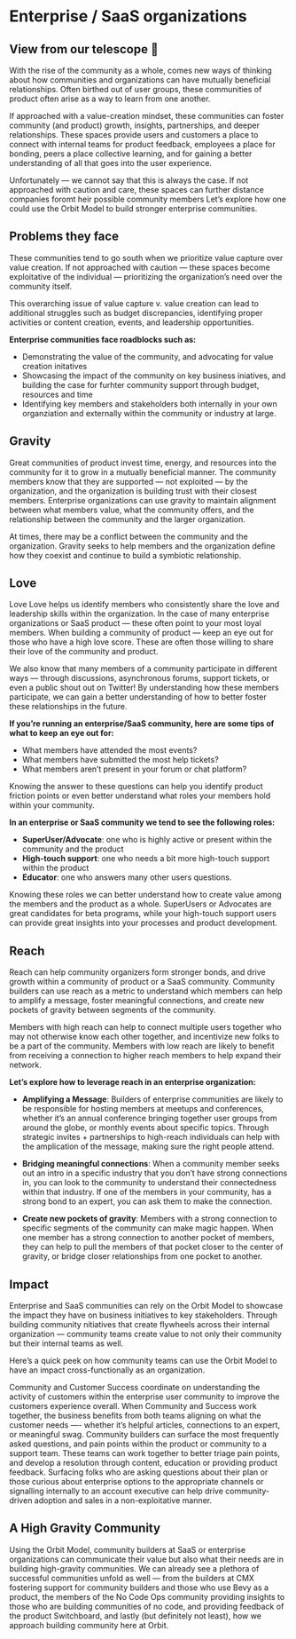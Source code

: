 # Enterprise / SaaS organizations

## View from our telescope 🔭

With the rise of the community as a whole, comes new ways of thinking about how communities and organizations can have mutually beneficial relationships. Often birthed out of user groups, these communities of product often arise as a way to learn from one another.

If approached with a value-creation mindset, these communities can foster community (and product) growth, insights, partnerships, and deeper relationships. These spaces provide users and customers a place to connect with internal teams for product feedback, employees a place for bonding, peers a place collective learning, and for gaining a better understanding of all that goes into the user experience.

Unfortunately — we cannot say that this is always the case. If not approached with caution and care, these spaces can further distance companies foromt heir possible community members Let’s explore how one could use the Orbit Model to build stronger enterprise communities.

## Problems they face

These communities tend to go south when we prioritize value capture over value creation. If not approached with caution — these spaces become exploitative of the individual — prioritizing the organization’s need over the community itself.

This overarching issue of value capture v. value creation can lead to additional struggles such as budget discrepancies, identifying proper activities or content creation, events, and leadership opportunities.

**Enterprise communities face roadblocks such as:**

- Demonstrating the value of the community, and advocating for value creation initatives
- Showcasing the impact of the community on key business iniatives, and building the case for furhter community support through budget, resources and time
- Identifying key members and stakeholders both internally in your own organziation and externally within the community or industry at large.

## Gravity

Great communities of product invest time, energy, and resources into the community for it to grow in a mutually beneficial manner. The community members know that they are supported — not exploited — by the organization, and the organization is building trust with their closest members.
Enterprise organizations can use gravity to maintain alignment between what members value, what the community offers, and the relationship between the community and the larger organization.

At times, there may be a conflict between the community and the organization. Gravity seeks to help members and the organization define how they coexist and continue to build a symbiotic relationship.

## Love

Love
Love helps us identify members who consistently share the love and leadership skills within the organization. In the case of many enterprise organizations or SaaS product — these often point to your most loyal members. When building a community of product — keep an eye out for those who have a high love score. These are often those willing to share their love of the community and product.

We also know that many members of a community participate in different ways — through discussions, asynchronous forums, support tickets, or even a public shout out on Twitter! By understanding how these members participate, we can gain a better understanding of how to better foster these relationships in the future.

**If you’re running an enterprise/SaaS community, here are some tips of what to keep an eye out for:**

- What members have attended the most events?
- What members have submitted the most help tickets?
- What members aren’t present in your forum or chat platform?

Knowing the answer to these questions can help you identify product friction points or even better understand what roles your members hold within your community.

**In an enterprise or SaaS community we tend to see the following roles:**

- **SuperUser/Advocate**: one who is highly active or present within the community and the product
- **High-touch support**: one who needs a bit more high-touch support within the product
- **Educator**: one who answers many other users questions.

Knowing these roles we can better understand how to create value among the members and the product as a whole. SuperUsers or Advocates are great candidates for beta programs, while your high-touch support users can provide great insights into your processes and product development.

## Reach

Reach can help community organizers form stronger bonds, and drive growth within a community of product or a SaaS community. Community builders can use reach as a metric to understand which members can help to amplify a message, foster meaningful connections, and create new pockets of gravity between segments of the community.

Members with high reach can help to connect multiple users together who may not otherwise know each other together, and incentivize new folks to be a part of the community. Members with low reach are likely to benefit from receiving a connection to higher reach members to help expand their network.

**Let’s explore how to leverage reach in an enterprise organization:**

- **Amplifying a Message**: Builders of enterprise communities are likely to be responsible for hosting members at meetups and conferences, whether it’s an annual conference bringing together user groups from around the globe, or monthly events about specific topics. Through strategic invites + partnerships to high-reach individuals can help with the amplication of the message, making sure the right people attend.

- **Bridging meaningful connections**: When a community member seeks out an intro in a specific industry that you don’t have strong connections in, you can look to the community to understand their connectedness within that industry. If one of the members in your community, has a strong bond to an expert, you can ask them to make the connection.

- **Create new pockets of gravity**: Members with a strong connection to specific segments of the community can make magic happen. When one member has a strong connection to another pocket of members, they can help to pull the members of that pocket closer to the center of gravity, or bridge closer relationships from one pocket to another.

## Impact

Enterprise and SaaS communities can rely on the Orbit Model to showcase the impact they have on business initiatives to key stakeholders. Through building community nitiatives that create flywheels across their internal organization — community teams create value to not only their community but their internal teams as well.

Here’s a quick peek on how community teams can use the Orbit Model to have an impact cross-functionally as an organization.

Community and Customer Success coordinate on understanding the activity of customers within the enterprise user community to improve the customers experience overall. When Community and Success work together, the business benefits from both teams aligning on what the customer needs —- whether it’s helpful articles, connections to an expert, or meaningful swag.
Community builders can surface the most frequently asked questions, and pain points within the product or community to a support team. These teams can work together to better triage pain points, and develop a resolution through content, education or providing product feedback.
Surfacing folks who are asking questions about their plan or those curious about enterprise options to the appropriate channels or signalling internally to an account executive can help drive community-driven adoption and sales in a non-exploitative manner.

## A High Gravity Community

Using the Orbit Model, community builders at SaaS or enterprise organizations can communicate their value but also what their needs are in building high-gravity communities. We can already see a plethora of successful communities unfold as well — from the builders at CMX fostering support for community builders and those who use Bevy as a product, the members of the No Code Ops community providing insights to those who are building communities of no code, and providing feedback of the product Switchboard, and lastly (but definitely not least), how we approach building community here at Orbit.
